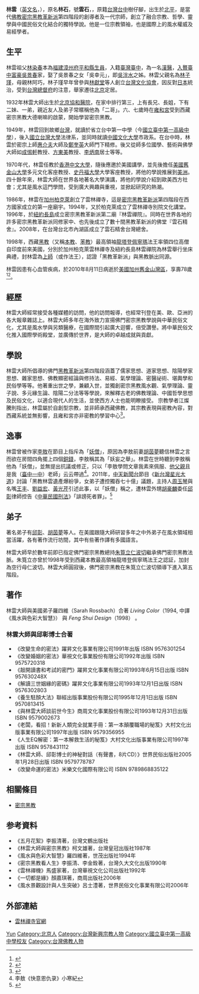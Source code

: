 {{autobiography|time=2015-04-24T16:53:37+00:00}}
'''林雲'''（[[英文名|英文名]]{{lang|en|'''Thomas Lin Yun'''}}，{{bd|1932年|1月2日|2010年|8月11日|catIdx=Lin林雲}}），原名'''林石'''，號'''雲石'''，，原籍[[台灣|台灣]][[台中|台中]]樹仔腳，出生於[[北平|北平]]，是當代[[佛教|佛教]][[密宗黑教革新派|密宗黑教革新派]]第四階段的創導者及一代宗師，創立了融合宗教、哲學、靈學與中國民俗文化結合的獨特學說。他是一位宗教領袖，也是國際上的風水權威及易經學者。

== 生平 ==
林雲祖父[[林染春|林染春]]本為[[福建|福建]][[漳州府|漳州府]][[平和縣|平和縣]][[生員|生員]]，入籍[[臺灣|臺灣]][[臺中|臺中]]，為一名[[漢醫|漢醫]]，[[入贅|入贅]][[臺中|臺中]][[富豪|富豪]][[吳懋建|吳景春]]家，娶了吳景春之女「吳幸元」，即[[吳泮水|吳泮水]]之姊。林雲父親名為[[林子瑾|林子瑾]]，母親林阿巧，林子瑾早年曾參與[[林獻堂|林獻堂]]等人創立[[台灣文化協會|台灣文化協會]]，因反對[[日本|日本]]統治，受到[[台灣總督府|台灣總督府]]的注意，舉家遷往[[北京|北京]]定居。

1932年林雲大師出生於[[北京協和醫院|北京協和醫院]]，在家中排行第三，上有長兄、長姐，下有二妹、一弟，親近友人及弟子常暱稱他為「二哥」。六、七歲時在[[雍和宮|雍和宮]]受到西藏密宗黑教大德喇嘛的啟蒙，開始學習密宗黑教。

1949年，林雲回到故鄉[[台灣|台灣]]，就讀於省立台中第一中學（今[[國立臺中第一高級中學|國立臺中第一高級中學]]），後入[[國立台灣大學|國立台灣大學]]法律系，並同時就讀[[中國文化大學|中國文化大學]]市政系。在台中時，林雲於密宗上師[[惠介夫|惠介夫]]大師及[[鄭奎英|鄭奎英]]大師門下精修。後又從師多位國學、藝術與佛學大師如[[成惕軒|成惕軒]]教授、[[方東美|方東美]]教授、[[李炳南|李炳南]]居士等等。

1970年代，林雲任教於[[香港中文大學|香港中文大學]]，隨後應邀於美國講學，並先後擔任[[美國|美國]][[舊金山大學|舊金山大學]]多元文化客座教授、[[史丹福大學|史丹福大學]]大學客座教授，將他的學說推展到[[美洲|美洲]]。四十餘年來，林雲大師在世界各地著名大學演講，將他的學說介紹到歐美西方社會；尤其是風水這門學問，受到廣大興趣與重視，並掀起研究的熱潮。

1986年，林雲在[[加州|加州]][[柏克萊|柏克萊]]創立了雲林禪寺，這是[[密宗|密宗]][[黑教革新派|黑教革新派]]第四階段在西方國家成立的第一座廟宇。1994年，又於柏克萊成立了雲林禪寺別院文化講堂。1996年，於[[紐約|紐約]][[長島|長島]]成立密宗黑教革新派第二廟『林雲禪院』。同時在世界各地的許多密宗黑教革新派同修家中、也先後成立了數十間黑教革新派的佛堂『雲石精舍』。2008年，在台灣台北市內湖區成立了雲石精舍台灣總舍。

1998年，西藏[[黑教|黑教]]（又稱[[本教|本教]]、[[苯教|苯教]]）最高領袖[[龍塔登佩寧瑪|龍塔登佩寧瑪]]法王率領四位高僧自印度前來美國，分別於加州柏克萊雲林禪寺及紐約長島林雲禪院為林雲舉行坐床典禮，封林雲為[[上師|上師]]（或作法王），認證「黑教革新派」與黑教脈出同源。

林雲因患有心血管疾病，於2010年8月11日病逝於[[美國|美國]][[加州|加州]][[舊金山灣區|舊金山灣區]]，享壽78歲<ref>{{cite news|url=http://www.libertytimes.com.tw/2010/new/aug/14/today-life10.htm|title=林雲在美辭世 已指定女弟子接法王|publisher=自由時報|date=2010-08-14|accessdate=2010-08-14|archive-date=2013-09-19|archive-url=https://web.archive.org/web/20130919164059/http://www.libertytimes.com.tw/2010/new/aug/14/today-life10.htm|dead-url=no}}</ref><ref>{{cite news|url=http://www.worldjournal.com/view/full_news/9110968/article-%E5%AF%86%E5%AE%97%E5%A4%A7%E5%B8%AB%E6%9E%97%E9%9B%B2-%E8%BE%AD%E4%B8%96?instance=noon2|title=密宗大師 林雲辭世|publisher=世界新聞網|date=2010-08-12|accessdate=2010-08-12}}{{dead link|date=2018年3月 |bot=InternetArchiveBot |fix-attempted=yes }}</ref>。

==經歷==
{{citation needed|林雲大師生前為聖地牙哥州立大學文學院兼任教授，歷年曾任香港中文大學雅禮書院講師（1972-1978）、舊金山大學多元文化客座教授（1980-1981）、史丹佛大學東亞系客座教授（1981-1982）、及紐澤西西東大學遠東研究院研究教授（1982-1985）。}}

林雲大師經常接受各種媒體的訪問，他的訪問報導，也經常刊登在美、歐、亞洲的各大報章雜誌上。林雲大師多年在海外致力宣揚佛門密宗黑教學說與中華民俗文化，尤其是風水學與另類醫療，在國際間引起廣大迴響，倍受讚譽。將中華民俗文化推入國際學術殿堂，並廣傳於世界，是大師的卓越成就與貢獻。

{{citation needed|1997年，美國北加州研究大學（Northern California Graduate University） 頒贈林雲大師人文心理學（Humane Psychology）榮譽博士學位。}}

==學說==
林雲大師所倡導的佛門[[黑教革新派|黑教革新派]]第四階段涵蓋了儒家思想、道家思想、陰陽學家思想、雜家思想、佛教顯密經論與修持法、易經、氣學理論、密醫祕術、堪輿學和民俗學等等。他著重出世之學，兼顧入世，並獨創密宗黑教風水觀、氣學理論、靈子說、多元緣生論、陰陽二分法等等學說，來解釋古老的佛教理論、中國哲學思想及民俗文化，以適合現代人的生活，並使西方人士也能明瞭接受。
宗教學者江燦騰則指出，林雲屬於自創型宗教，並非師承西藏佛教，其宗教表現與密教內容，對西藏系統並無影響，且雍和宮亦非密教的學習中心<ref>{{cite news|url=https://www.taiwannews.com.tw/ch/news/1346148=|title=密宗黑教 學者：林雲自創|publisher=臺灣英文新聞|date=2010-08-13}}{{Dead link|date=2018年6月 |bot=InternetArchiveBot |fix-attempted=no }}</ref>。

==逸事==
林雲曾被作家[[李敖|李敖]]在節目上指斥為「[[妖僧|妖僧]]」，原因為李敖前妻[[胡茵夢|胡茵夢]]聽信林雲之言而欲在房間四角擺上四個[[銅錢|銅錢]]，李敖稱其為「妖妄之舉」。林雲在世時聽到李敖稱他為「妖僧」，並無提出抗議或修正，只以「李敖學問文章我素來佩服、[[李鼎彝|他父親]]且是我（[[臺中一中|臺中一中]]）老師」云云帶過<ref>李敖《快意恩仇录》小寒紀</ref>。2011年，[[中天新聞台|中天新聞台]]節目《[[新台灣星光大道|新台灣星光大道]]》討論「黑教林雲遺產爆紛爭，女弟子遭控獨吞七十億」議題，主持人[[周玉琴_(台灣主播)|周玉琴]]與名嘴[[王丰_(臺灣作家)|王丰]]、[[劉益宏|劉益宏]]、[[黃光芹|黃光芹]]引述此事，以「妖僧」稱之，遭林雲外甥[[胡豪麟|胡豪麟]]委任[[邱彰|邱彰]]律師控告《[[中華民國刑法|中華民國刑法]]》「誹謗死者罪」。<ref>{{cite news|url=http://www.appledaily.com.tw/appledaily/article/headline/20110308/33233063/|author=呂志明|title=轉述「林雲妖僧」3名嘴挨告|publisher=蘋果日報|date=2011-03-08|accessdate=2011-03-08|archive-date=2016-12-20|archive-url=https://web.archive.org/web/20161220174624/http://www.appledaily.com.tw/appledaily/article/headline/20110308/33233063/|dead-url=no}}</ref>

==弟子==
著名弟子有[[邱彰|邱彰]]、[[胡茵夢|胡茵夢]]等人。在美國跟隨大師研習多年之中外弟子在風水領域相當活躍，各有著作流行坊間，其中有些著作譯有多國語言。

林雲大師早於數年前即已指定佛門密宗黑教總持[[朱筧立|朱筧立]][[仁波切|仁波切]]繼承佛門密宗黑教法脈。朱筧立亦曾於1998年受到西藏本教最高領袖龍塔登佩寧瑪法王之認証，加封為空行母仁波切。林雲大師圓寂後，佛門密宗黑教在朱筧立仁波切領導下進入第五階段。

== 著作 ==
林雲大師與美國弟子羅四維（Sarah Rossbach）合著 ''Living Color''（1994, 中譯《風水與色彩大智慧》） 與 ''Feng Shui Design''（1998） 。

=== 林雲大師與邱彰博士合著 ===
*《改變生命的密法》躍昇文化事業有限公司1991年出版 ISBN 9576301254
* 《改變婚姻的密法》華視文化事業股份有限公司1992年出版 ISBN 9575720318
* 《敲開讀書和考試的密門》躍昇文化事業有限公司1993年6月15日出版 ISBN 957630248X
* 《解讀三世姻緣的密碼》躍昇文化事業有限公司1993年12月1日出版 ISBN 9576302803
* 《養生駐顏大法》聯經出版事業股份有限公司1995年12月1日出版 ISBN 9570813415
* 《與林雲大師談前世今生》商周文化事業股份有限公司1993年12月31日出版 ISBN 9579002673
* 《老闆，看招！新新人類完全就業手冊：第一本顛覆職場的秘笈》大村文化出版事業有限公司1997年出版  ISBN 9579356955
* 《人生EQ解密：第一本解救生活的秘笈》大村文化出版事業有限公司1997年出版 ISBN 9578431112
* 《林雲大師、邱彰博士的神秘對話（有聲書，8片CD）》世界民俗出版社2005年1月28日出版 ISBN 9579778787
* 《改變命運的密法》米樂文化國際有限公司 ISBN 9789868835122

== 相關條目 ==
* [[密宗黑教|密宗黑教]]

== 参考資料 ==
{{reflist}}
{{refbegin}}
*《五月花絮》李振清著，台灣文鶴出版社
*《林雲大師與密宗黑教》柯文雄著，台灣皇冠出版社1987年
*《風水與色彩大智慧》羅四維著，世茂出版社1994年
*《密宗黑教看人生》李振清、李金銓著，台灣久大文化出版1990年
*《雲林禪機》馬盛家著，台灣華視文化公司出版社1992年
*《一切都是緣》顏嘉琪著，商周出版社2006年
*《風水景觀設計與人生突破》呂士澧著，世界民俗文化事業有限公司2006年
{{refend}}

== 外部連結 ==
* [https://web.archive.org/web/20120126110222/http://www.yunlintemple.org/ 雲林禪寺官網]

{{Authority control}}
{{DEFAULTSORT:Lin林雲}}
[[Category:林姓|Yun]]
[[Category:北京人|Category:北京人]]
[[Category:台灣新興宗教人物|Category:台灣新興宗教人物]]
[[Category:國立臺中第一高級中學校友|Category:國立臺中第一高級中學校友]]
[[Category:台灣佛教人物|Category:台灣佛教人物]]